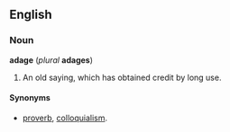 ==English==
===Noun===
'''adage''' (''plural'' '''adages''')
#An old saying, which has obtained credit by long use.

====Synonyms====
*[[proverb]], [[colloquialism]].